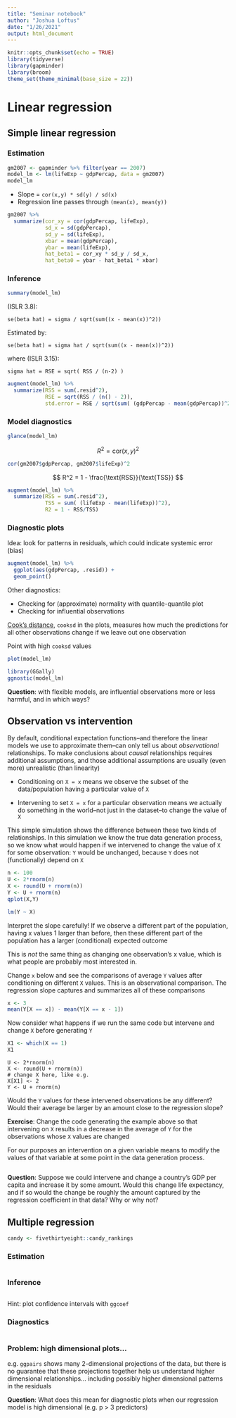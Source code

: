```yaml
---
title: "Seminar notebook"
author: "Joshua Loftus"
date: "1/26/2021"
output: html_document
---
```


```r
knitr::opts_chunk$set(echo = TRUE)
library(tidyverse)
library(gapminder)
library(broom)
theme_set(theme_minimal(base_size = 22))
```

# Linear regression

## Simple linear regression

### Estimation

```r
gm2007 <- gapminder %>% filter(year == 2007)
model_lm <- lm(lifeExp ~ gdpPercap, data = gm2007)
model_lm
```


- Slope = `cor(x,y) * sd(y) / sd(x)`
- Regression line passes through `(mean(x), mean(y))`


```r
gm2007 %>%
  summarize(cor_xy = cor(gdpPercap, lifeExp),
            sd_x = sd(gdpPercap),
            sd_y = sd(lifeExp),
            xbar = mean(gdpPercap),
            ybar = mean(lifeExp),
            hat_beta1 = cor_xy * sd_y / sd_x,
            hat_beta0 = ybar - hat_beta1 * xbar)
```

### Inference

```r
summary(model_lm)
```

(ISLR 3.8):

`se(beta hat) = sigma / sqrt(sum((x - mean(x))^2))`

Estimated by:

`se(beta hat) = sigma hat / sqrt(sum((x - mean(x))^2))`

where (ISLR 3.15):

`sigma hat = RSE = sqrt( RSS / (n-2) )`


```r
augment(model_lm) %>%
  summarize(RSS = sum(.resid^2),
            RSE = sqrt(RSS / (n() - 2)),
            std.error = RSE / sqrt(sum( (gdpPercap - mean(gdpPercap))^2 ))  )
```
### Model diagnostics

```r
glance(model_lm)
```
$$
R^2 = \text{cor}(x,y)^2
$$

```r
cor(gm2007$gdpPercap, gm2007$lifeExp)^2
```

$$
R^2 = 1 - \frac{\text{RSS}}{\text{TSS}}
$$


```r
augment(model_lm) %>%
  summarize(RSS = sum(.resid^2),
            TSS = sum( (lifeExp - mean(lifeExp))^2),
            R2 = 1 - RSS/TSS)
```


### Diagnostic plots

Idea: look for patterns in residuals, which could indicate systemic error (bias)

```r
augment(model_lm) %>%
  ggplot(aes(gdpPercap, .resid)) +
  geom_point()
```

Other diagnostics:

- Checking for (approximate) normality with quantile-quantile plot
- Checking for influential observations

[Cook's distance](https://en.wikipedia.org/wiki/Cook%27s_distance), `cooksd` in the plots, measures how much the predictions for all other observations change if we leave out one observation

Point with high `cooksd` values 

```r
plot(model_lm)
```

```r
library(GGally)
ggnostic(model_lm)
```



**Question**: with flexible models, are influential observations more or less harmful, and in which ways?

## Observation vs intervention

By default, conditional expectation functions--and therefore the linear models we use to approximate them--can only tell us about *observational* relationships. To make conclusions about *causal* relationships requires additional assumptions, and those additional assumptions are usually (even more) unrealistic (than linearity)

- Conditioning on `X = x` means we observe the subset of the data/population having a particular value of `X`

- Intervening to set `X = x` for a particular observation means we actually do something in the world--not just in the dataset--to change the value of `X`

This simple simulation shows the difference between these two kinds of relationships. In this simulation we know the true data generation process, so we know what would happen if we intervened to change the value of `X` for some observation: `Y` would be unchanged, because `Y` does not (functionally) depend on `X`

```r
n <- 100
U <- 2*rnorm(n)
X <- round(U + rnorm(n))
Y <- U + rnorm(n)
qplot(X,Y)
```

```r
lm(Y ~ X)
```
Interpret the slope carefully! If we observe a different part of the population, having x values 1 larger than before, then these different part of the population has a larger (conditional) expected outcome

This is *not* the same thing as changing one observation's x value, which is what people are probably most interested in.

Change `x` below and see the comparisons of average `Y` values after conditioning on different `X` values. This is an observational comparison. The regression slope captures and summarizes all of these comparisons

```r
x <- 3
mean(Y[X == x]) - mean(Y[X == x - 1])
```


Now consider what happens if we run the same code but intervene and change `X` before generating `Y`

```r
X1 <- which(X == 1)
X1
```


```
U <- 2*rnorm(n)
X <- round(U + rnorm(n))
# change X here, like e.g.
X[X1] <- 2
Y <- U + rnorm(n)
```

Would the `Y` values for these intervened observations be any different? Would their average be larger by an amount close to the regression slope?

**Exercise**: Change the code generating the example above so that intervening on `X` results in a decrease in the average of `Y` for the observations whose `X` values are changed

For our purposes an intervention on a given variable means to modify the values of that variable at some point in the data generation process.

```r

```


**Question**: Suppose we could intervene and change a country's GDP per capita and increase it by some amount. Would this change life expectancy, and if so would the change be roughly the amount captured by the regression coefficient in that data? Why or why not?


## Multiple regression

```r
candy <- fivethirtyeight::candy_rankings
```


### Estimation

```r

```


### Inference

```r

```

Hint: plot confidence intervals with `ggcoef` 

### Diagnostics

```r

```

### Problem: high dimensional plots...

e.g. `ggpairs` shows many 2-dimensional projections of the data, but there is no guarantee that these projections together help us understand higher dimensional relationships... including possibly higher dimensional patterns in the residuals

**Question**: What does this mean for diagnostic plots when our regression model is high dimensional (e.g. p > 3 predictors)

